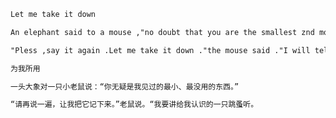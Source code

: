 ```txt  title="static-dir-list/static/boy/love/avengers.txt"
Let me take it down

An elephant said to a mouse ,"no doubt that you are the smallest znd most useless thing that Ihave e ver seen ."

"Pless ,say it again .Let me take it down ."the mouse said ."I will tell a flea what I know.

为我所用

一头大象对一只小老鼠说：“你无疑是我见过的最小、最没用的东西。”

“请再说一遍，让我把它记下来。”老鼠说。“我要讲给我认识的一只跳蚤听。
```